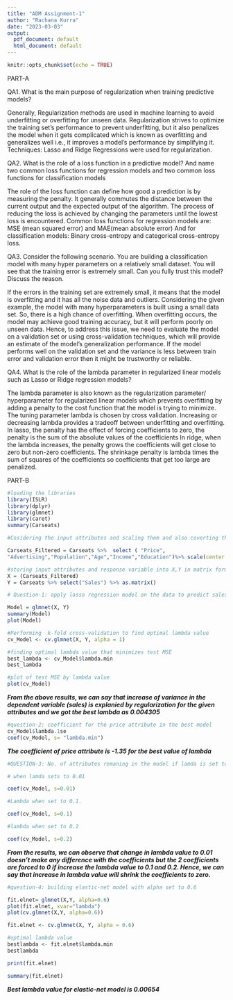 ---
title: "ADM Assignment-1"
author: "Rachana Kurra"
date: "2023-03-03"
output:
  pdf_document: default
  html_document: default
---

```{r setup, include=FALSE}
knitr::opts_chunk$set(echo = TRUE)
```


 
PART-A 
 
 
QA1. What is the main purpose of regularization when training predictive models? 

Generally, Regularization methods are used in machine learning to avoid underfitting or overfitting for unseen data. Regularization strives to optimize the training set's performance to prevent underfitting, but it also penalizes the model when it gets complicated which is known as overfitting and generalizes well i.e., it improves a model’s performance by simplifying it.  
Techniques: Lasso and Ridge Regressions were used for regularization.

QA2. What is the role of a loss function in a predictive model? And name two common loss functions for regression models and two common loss functions for classification models

The role of the loss function can define how good a prediction is by measuring the penalty. It generally commutes the distance between the current output and the expected output of the algorithm. The process of reducing the loss is achieved by changing the parameters until the lowest loss is encountered.
Common loss functions for regression models are: MSE (mean squared error) and MAE(mean absolute error)
And for classification models: Binary cross-entropy and categorical cross-entropy loss.


QA3. Consider the following scenario. You are building a classification model with many hyper parameters on a relatively small dataset. You will see that the training error is extremely small. Can you fully trust this model? Discuss the reason.


If the errors in the training set are extremely small, it means that the model is overfitting and it has all the noise data and outliers.  Considering the given example, the model with many hyperparameters is built using a small data set. So, there is a high chance of overfitting. When overfitting occurs, the model may achieve good training accuracy, but it will perform poorly on unseen data. Hence, to address this issue, we need to evaluate the model on a validation set or using cross-validation techniques, which will provide an estimate of the model's generalization performance. 
If the model performs well on the validation set and the variance is less between train error and validation error then it might be trustworthy or reliable.


QA4. What is the role of the lambda parameter in regularized linear models such as Lasso or 
Ridge regression models? 


The lambda parameter is also known as the regularization parameter/ hyperparameter for regularized linear models which prevents overfitting by adding a penalty to the cost function that the model is trying to minimize. The tuning parameter lambda is chosen by cross validation. Increasing or decreasing lambda provides a tradeoff between underfitting and overfitting.
In lasso, the penalty has the effect of forcing coefficients to zero, the penalty is the sum of the absolute values of the coefficients 
In ridge, when the lambda increases, the penalty grows the coefficients will get close to zero but non-zero coefficients. The shrinkage penalty is lambda times the sum of squares of the coefficients so coefficients that get too large are penalized.


 PART-B

```{r}
#loading the libraries
library(ISLR)
library(dplyr)
library(glmnet)
library(caret)
summary(Carseats)
```

```{r}
#Cosidering the input attributes and scaling them and also coverting them to matrix formart 

Carseats_Filtered = Carseats %>%  select ( "Price", 
"Advertising","Population","Age","Income","Education")%>% scale(center = TRUE, scale = TRUE) %>% as.matrix() 
```

```{r}

#storing input attributes and response variable into X,Y in matrix formats 
X = (Carseats_Filtered)
Y = Carseats %>% select("Sales") %>% as.matrix()

```

```{r}
# Question-1: apply lasso regression model on the data to predict sales based on all other attributes.

Model = glmnet(X, Y)
summary(Model)
plot(Model)
```

```{r}
#Performing  k-fold cross-validation to find optimal lambda value
cv_Model <- cv.glmnet(X, Y, alpha = 1)

#finding optimal lambda value that minimizes test MSE
best_lambda <- cv_Model$lambda.min
best_lambda

#plot of test MSE by lambda value
plot(cv_Model) 

```
***From the above results, we can say that increase of variance in the dependent variable (sales) is explanied by regularization for the given attributes and we got the best lambda as 0.004305***

```{r}
#question-2: coefficient for the price attribute in the best model
cv_Model$lambda.1se
coef(cv_Model, s= "lambda.min")

```
***The coefficient of price attribute is -1.35 for the best value of lambda***

```{r}
#QUESTION-3: No. of attributes remaning in the model if lamda is set to 0.01,and what is lambda if it increases to 0.1.

# when lamda sets to 0.01

coef(cv_Model, s=0.01)

#Lambda when set to 0.1.

coef(cv_Model, s=0.1)

#lambda when set to 0.2

coef(cv_Model, s=0.2)
```
***From the results, we can observe that change in lambda value to 0.01 doesn't make any difference with the coefficients but the  2 coefficients are forced to 0 if increase the lambda value to 0.1 and 0.2. Hence, we can say that increase in lambda value will shrink the coefficients to zero.***

```{r}
#question-4: building elastic-net model with alpha set to 0.6

fit.elnet= glmnet(X,Y, alpha=0.6)
plot(fit.elnet, xvar="lambda")
plot(cv.glmnet(X,Y, alpha=0.6))
```

```{r}
fit.elnet <- cv.glmnet(X, Y, alpha = 0.6)

#optimal lambda value
bestlambda <- fit.elnet$lambda.min
bestlambda

print(fit.elnet)

summary(fit.elnet)
```
***Best lambda value  for elastic-net model is 0.00654***


